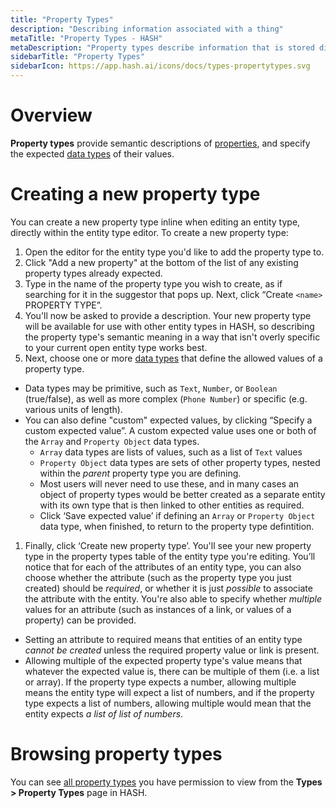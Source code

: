 ```yaml
---
title: "Property Types"
description: "Describing information associated with a thing"
metaTitle: "Property Types - HASH"
metaDescription: "Property types describe information that is stored directly on a thing, without reference to any other entity"
sidebarTitle: "Property Types"
sidebarIcon: https://app.hash.ai/icons/docs/types-propertytypes.svg
---
```


# Overview

**Property types** provide semantic descriptions of [properties](/guide/entities/attributes#properties), and specify the expected [data types](/guide/types/data-types) of their values.

# Creating a new property type

You can create a new property type inline when editing an entity type, directly within the entity type editor. To create a new property type:

1. Open the editor for the entity type you'd like to add the property type to.
1. Click "Add a new property" at the bottom of the list of any existing property types already expected.
1. Type in the name of the property type you wish to create, as if searching for it in the suggestor that pops up. Next, click “Create `<name>` PROPERTY TYPE”.
1. You'll now be asked to provide a description. Your new property type will be available for use with other entity types in HASH, so describing the property type's semantic meaning in a way that isn't overly specific to your current open entity type works best.
1. Next, choose one or more [data types](/guide/types/data-types) that define the allowed values of a property type.

- Data types may be primitive, such as `Text`, `Number`, or `Boolean` (true/false), as well as more complex (`Phone Number`) or specific (e.g. various units of length).
- You can also define "custom" expected values, by clicking “Specify a custom expected value”. A custom expected value uses one or both of the `Array` and `Property Object` data types.
  - `Array` data types are lists of values, such as a list of `Text` values
  - `Property Object` data types are sets of other property types, nested within the _parent_ property type you are defining.
  - Most users will never need to use these, and in many cases an object of property types would be better created as a separate entity with its own type that is then linked to other entities as required.
  - Click ‘Save expected value’ if defining an `Array` or `Property Object` data type, when finished, to return to the property type defintition.

1. Finally, click ‘Create new property type’. You'll see your new property type in the property types table of the entity type you're editing. You’ll notice that for each of the attributes of an entity type, you can also choose whether the attribute (such as the property type you just created) should be _required_, or whether it is just _possible_ to associate the attribute with the entity. You're also able to specify whether _multiple_ values for an attribute (such as instances of a link, or values of a property) can be provided.

- Setting an attribute to required means that entities of an entity type _cannot be created_ unless the required property value or link is present.
- Allowing multiple of the expected property type's value means that whatever the expected value is, there can be multiple of them (i.e. a list or array). If the property type expects a number, allowing multiple means the entity type will expect a list of numbers, and if the property type expects a list of numbers, allowing multiple would mean that the entity expects _a list of list of numbers_.

# Browsing property types

You can see [all property types](https://app.hash.ai/types/property-type) you have permission to view from the **Types > Property Types** page in HASH.
